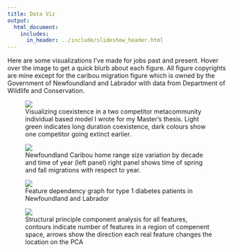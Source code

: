 ```yaml
---
title: Data Viz
output: 
  html_document:
    includes: 
      in_header: ../include/slideshow_header.html
---
```


Here are some visualizations I've made for jobs past and present. Hover over the image to get a quick blurb about each figure. All figure copyrights are mine except for the caribou migration figure which is owned by the Government of Newfoundland and Labrador with data from Department of Wildlife and Conservation.

<div class="css-slideshow">
<figure>
<img src="/images/contours.svg">
<figcaption>Visualizing coexistence in a two competitor metacommunity individual based model I
wrote for my Master's thesis. Light green indicates long duration coexistence, dark colours show
one competitor going extinct earlier.
</figcaption> 
</figure>
<figure>
<img src="/images/fidelityMigration.svg"/>
<figcaption>Newfoundland Caribou home range size variation by decade and time of year (left panel)
right panel shows time of spring and fall migrations with respect to year.
</figcaption> 
</figure>
<figure>
<img src="/images/diabetesGraph.svg"/>
<figcaption>Feature dependency graph for type 1 diabetes patients in Newfoundland and Labrador</figcaption> 
</figure>
<figure>
<img src="/images/diabetesPCA.svg"/>
<figcaption>Structural principle component analysis for all features, contours indicate number of features in a region of compenent space, arrows show the direction each real feature changes the location on the PCA</figcaption> 
</figure>
</div>